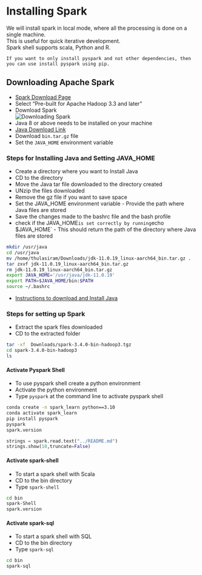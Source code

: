 # Installing Spark
We will install spark in local mode, where all the processing is done on a single machine.  
This is useful for quick iterative development.  
Spark shell supports scala, Python and R.  

`If you want to only install pyspark and not other dependencies, then you can use install pyspark using pip.`

## Downloading Apache Spark
* [Spark Download Page](https://learning.oreilly.com/library/view/learning-spark-2nd/9781492050032/ch02.html)  
* Select "Pre-built for Apache Hadoop 3.3 and later"  
* Download Spark  
![Downloading Spark](/Images/installing_spark.png)  
* Java 8 or above needs to be installed on your machine  
* [Java Download Link](https://www.oracle.com/java/technologies/downloads/#java11)  
* Download `bin.tar.gz` file  
* Set the `JAVA_HOME` environment variable  

### Steps for Installing Java and Setting JAVA_HOME
* Create a directory where you want to Install Java
* CD to the directory
* Move the Java tar file downloaded to the directory created
* UNzip the files downloaded
* Remove the gz file if you want to save space
* Set the JAVA_HOME environment variable - Provide the path where Java files are stored
* Save the changes made to the bashrc file and the bash profile
* check if the JAVA_HOME` is set correctly by running `echo $JAVA_HOME` - This should return the path of the directory where Java files are stored

```bash
mkdir /usr/java
cd /usr/java
mv /home/thulasiram/Downloads/jdk-11.0.19_linux-aarch64_bin.tar.gz .
tar zxvf jdk-11.0.19_linux-aarch64_bin.tar.gz 
rm jdk-11.0.19_linux-aarch64_bin.tar.gz
export JAVA_HOME='/usr/java/jdk-11.0.19'
export PATH=$JAVA_HOME/bin:$PATH
source ~/.bashrc
```
* [Instructions to download and Install Java](https://www.java.com/en/download/help/linux_x64_install.html#download)

### Steps for setting up Spark
* Extract the spark files downloaded
* CD to the extracted folder

```bash
tar -xf  Downloads/spark-3.4.0-bin-hadoop3.tgz
cd spark-3.4.0-bin-hadoop3
ls
```

#### Activate Pyspark Shell
* To use pyspark shell create a python environment
* Activate the python environment
* Type `pyspark` at the command line to activate pyspark shell

```bash
conda create -n spark_learn python==3.10
conda activate spark_learn
pip install pyspark
pyspark
spark.version
```

```python
strings = spark.read.text("../README.md")
strings.show(10,truncate=False)
```

#### Activate spark-shell
* To start a spark shell with Scala
* CD to the bin directory
* Type `spark-shell` 

```bash
cd bin
spark-Shell
spark.version
```

#### Activate spark-sql
* To start a spark shell with SQL
* CD to the bin directory
* Type `spark-sql`

```bash
cd bin 
spark-sql
```